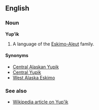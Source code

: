 ==English==
===Noun===
'''Yup’ik'''

#A language of the [[Eskimo-Aleut]] family.

====Synonyms====
*[[Central Alaskan Yupik]]
*[[Central Yupik]]
*[[West Alaska Eskimo]]

===See also===
*[[w:Yupik language|Wikipedia article on Yup’ik]]